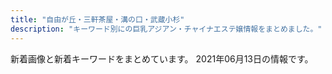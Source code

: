 ```yaml
---
title: "自由が丘・三軒茶屋・溝の口・武蔵小杉"
description: "キーワード別にの巨乳アジアン・チャイナエステ嬢情報をまとめました。"
---
```


新着画像と新着キーワードをまとめています。
2021年06月13日の情報です。

<DmmAffiliateIns />
<KeywordTable
  shops={
    [
    {
        "img_links": [
            "http://www.koibito.mensest.com/images/nav-004.png",
            "http://www.koibito.mensest.com/files/006.jpg",
            "http://www.koibito.mensest.com/photo_news/upimg/3177860b72abf9184e_2.jpg",
            "http://www.koibito.mensest.com/images/nav-001.png",
            "http://www.koibito.mensest.com/files/001.jpg",
            "http://www.koibito.mensest.com/images/tel.png",
            "http://www.koibito.mensest.com/images/top01.png",
            "http://www.koibito.mensest.com/images/top003.png",
            "http://www.koibito.mensest.com/photo_news/upimg/6597760bf1f2b69cb0_0.jpg",
            "http://www.koibito.mensest.com/files/002.jpg",
            "http://www.koibito.mensest.com/images/nav-006.png",
            "http://www.koibito.mensest.com/images/nav-003.png",
            "http://www.koibito.mensest.com/photo_news/upimg/3177860b72abf9184e_0.jpg",
            "http://www.koibito.mensest.com/files/003.jpg",
            "http://www.koibito.mensest.com/images/nav-002.png",
            "http://www.koibito.mensest.com/images/osusume01.png",
            "http://www.koibito.mensest.com/images/nav-005.png",
            "http://www.koibito.mensest.com/photo_news/upimg/6597760bf1f2b69cb0_1.jpg",
            "http://www.koibito.mensest.com/photo_news/upimg/3177860b72abf9184e_1.jpg",
            "http://www.koibito.mensest.com/files/005.jpg",
            "http://www.koibito.mensest.com/images/top02-left.png"
        ],
        "keywords": {
            "\u30bb\u30af\u30b7\u30fc": 1
        },
        "name": "\u767d\u3044\u604b\u4eba",
        "station": "\u4e09\u8ed2\u8336\u5c4b\u99c5\u5357\u53e3B",
        "url": "http://www.koibito.mensest.com/"
    },
    {
        "img_links": [],
        "name": "\u6625\u5c4b",
        "url": "https://haruya.xyz.mn/",
        "keywords": {},
        "station": "\u4e8c\u5b50\u7389\u5ddd\u99c5\u897f\u53e3"
    },
    {
        "keywords": {},
        "name": "\u305f\u3093\u307d\u307d",
        "url": "http://annex-jp.info/",
        "station": "\u81ea\u7531\u304c\u4e18\u99c5\u5317\u53e3",
        "img_links": []
    },
    {
        "keywords": {
            "86": 1,
            "94": 5,
            "84": 2,
            "F": 4,
            "D": 4
        },
        "img_links": [
            "http://www.wqiowaz.site/picture/foot01.jpg",
            "http://www.wqiowaz.site/uploads/200629/1-200629103104120.jpg",
            "http://www.wqiowaz.site/uploads/200629/1-200629103142X4.jpg",
            "http://www.wqiowaz.site/picture/cam-01.jpg",
            "http://www.wqiowaz.site/uploads/200630/1-200630094H5294.jpg",
            "http://www.wqiowaz.site/picture/m-head01.jpg",
            "http://www.wqiowaz.site/uploads/201008/1-20100Q55522V7.jpg",
            "http://www.wqiowaz.site/uploads/201008/1-20100Q5541T55.jpg",
            "http://www.wqiowaz.site/uploads/200630/1-200630094K4325.jpg",
            "http://www.wqiowaz.site/uploads/210526/1-210526124249116.jpg",
            "http://www.wqiowaz.site/uploads/201008/1-20100Q55403531.jpg",
            "http://www.wqiowaz.site/picture/call.png",
            "http://www.wqiowaz.site/uploads/200914/1-20091416442NT.jpg",
            "http://www.wqiowaz.site/uploads/201008/1-20100Q5550EL.jpg",
            "http://www.wqiowaz.site/uploads/200629/1-200629103204442.jpg",
            "http://www.wqiowaz.site/picture/m-top003.jpg",
            "http://www.wqiowaz.site/uploads/210526/1-210526124221D7.jpg",
            "http://www.wqiowaz.site/picture/m-top004.jpg",
            "http://www.wqiowaz.site/uploads/200914/1-200914164443K1.jpg"
        ],
        "url": "http://www.wqiowaz.site/",
        "name": "Sweet",
        "station": "\u7528\u8cc0\u99c5\u6771\u53e3"
    },
    {
        "img_links": [
            "http://tennshinonamida.xyz/style/images/no2.png",
            "http://tennshinonamida.xyz/uploads/210528/1-21052QP024496.jpg",
            "http://tennshinonamida.xyz/style/images/s_ranking.png",
            "http://tennshinonamida.xyz/uploads/210531/1-2105311U2103W.jpg",
            "http://tennshinonamida.xyz/style/images/s_newface.png",
            "http://tennshinonamida.xyz/style/images/room4.jpg",
            "http://tennshinonamida.xyz/style/images/s_pickup.png",
            "http://tennshinonamida.xyz/style/images/room1.jpg",
            "http://tennshinonamida.xyz/uploads/210531/1-2105311U2351U.jpg",
            "http://tennshinonamida.xyz/uploads/210528/1-21052QP223a5.jpg",
            "http://tennshinonamida.xyz/style/images/s_staff.png",
            "http://tennshinonamida.xyz/style/images/no1.png",
            "http://tennshinonamida.xyz/style/images/s_news.png",
            "http://tennshinonamida.xyz/uploads/210531/1-2105311U2252S.jpg",
            "http://tennshinonamida.xyz/uploads/210528/1-21052QP143X6.jpg",
            "http://tennshinonamida.xyz/uploads/210528/1-21052QP113R4.jpg",
            "http://tennshinonamida.xyz/uploads/210528/1-21052QKQ92U.jpg",
            "http://tennshinonamida.xyz/style/images/room3.jpg",
            "http://tennshinonamida.xyz/style/images/line.png",
            "http://tennshinonamida.xyz/style/images/room2.jpg"
        ],
        "url": "http://tennshinonamida.xyz/",
        "name": "COCO\u30fb\u7652",
        "keywords": {
            "D": 18,
            "C": 12,
            "85": 18
        },
        "station": "\u4e8c\u5b50\u7389\u5ddd\u99c5\u897f\u53e3"
    },
    {
        "keywords": {},
        "name": "\u9752\u7a7a",
        "url": "http://aosora.work/",
        "station": "\u4e09\u8ed2\u8336\u5c4b\u99c5\u5357\u53e3",
        "img_links": [
            "http://aosora.work/images/2.jpg",
            "http://aosora.work/staff/sora.jpg",
            "http://aosora.work/images/3.jpg",
            "http://aosora.work/images/staff_t.png",
            "http://aosora.work/images/sys2.jpg",
            "http://aosora.work/images/6.jpg",
            "http://aosora.work/images/5.jpg",
            "http://aosora.work/images/9.jpg",
            "http://aosora.work/images/interior_t.png",
            "http://aosora.work/images/int2.png",
            "http://aosora.work/images/7.jpg",
            "http://aosora.work/images/mobile.png",
            "http://aosora.work/images/int1.png",
            "http://aosora.work/images/8.jpg",
            "http://aosora.work/images/news.png",
            "http://aosora.work/img/risa1.jpg",
            "http://aosora.work/images/sys3.png",
            "http://aosora.work/images/head.jpg",
            "http://aosora.work/img/hina2.jpg",
            "http://aosora.work/images/4.jpg",
            "http://aosora.work/img/yu2.jpg",
            "http://aosora.work/images/s1.jpg",
            "http://aosora.work/staff/miya.jpg",
            "http://aosora.work/img/momo2.jpg",
            "http://aosora.work/staff/momo.jpg",
            "http://aosora.work/img/miya1.jpg",
            "http://aosora.work/staff/yu.jpg",
            "http://aosora.work/img/karen1.jpg",
            "http://aosora.work/staff/risa.jpg",
            "http://aosora.work/img/yu1.jpg",
            "http://aosora.work/images/sys1.jpg",
            "http://aosora.work/img/ayumi1.jpg",
            "http://aosora.work/images/s2.jpg",
            "http://aosora.work/staff/ayumi.jpg",
            "http://aosora.work/staff/karen.jpg",
            "http://aosora.work/img/sora1.jpg",
            "http://aosora.work/img/momo1.jpg",
            "http://aosora.work/staff/hina.jpg",
            "http://aosora.work/img/hina1.jpg",
            "http://aosora.work/img/karen2.jpg",
            "http://aosora.work/images/s1.png"
        ]
    },
    {
        "img_links": [
            "http://esthegt.xyz/ymd/girl/12.jpg",
            "http://esthegt.xyz/ymd/images/tt.png",
            "http://esthegt.xyz/ymd/images/button-4.png",
            "http://esthegt.xyz/ymd/images/button-2.png",
            "http://esthegt.xyz/ymd/images/button-3.png",
            "http://esthegt.xyz/ymd/girl/9.jpg",
            "http://esthegt.xyz/ymd/girl/8.jpg",
            "http://esthegt.xyz/ymd/girl/10.jpg",
            "http://esthegt.xyz/ymd/images/button-6.png",
            "http://esthegt.xyz/ymd/images/call.png",
            "http://esthegt.xyz/ymd/girl/7.jpg",
            "http://esthegt.xyz/ymd/girl/11.jpg",
            "http://esthegt.xyz/ymd/images/button-1.png",
            "http://esthegt.xyz/ymd/images/button-5.png"
        ],
        "url": "http://esthegt.xyz/ymd/",
        "keywords": {},
        "name": "\u5922\u898b\u5802",
        "station": "\u99d2\u6ca2\u5927\u5b66\u99c5\u99d2\u6ca2\u516c\u5712\u53e3"
    },
    {
        "url": "http://www.brilliance.mesthe.com/",
        "station": "\u4e09\u8ed2\u8336\u5c4b\u99c5\u4e16\u7530\u8c37\u901a\u308a\u53e3",
        "name": "\u30d6\u30ea\u30ea\u30a2\u30f3\u30b9",
        "keywords": {
            "D": 3,
            "87": 1,
            "86": 2,
            "85": 2,
            "C": 2
        },
        "img_links": [
            "http://www.brilliance.mesthe.com/files/005-03.jpg",
            "http://www.brilliance.mesthe.com/images/service.png",
            "http://www.brilliance.mesthe.com/images/maga.jpg",
            "http://www.brilliance.mesthe.com/files/005.jpg",
            "http://www.brilliance.mesthe.com/files/001.jpg",
            "http://www.brilliance.mesthe.com/files/003.jpg",
            "http://www.brilliance.mesthe.com/files/002-02.jpg",
            "http://www.brilliance.mesthe.com/images/main_bottom.png",
            "http://www.brilliance.mesthe.com/images/infotiao1.jpg",
            "http://www.brilliance.mesthe.com/files/004-02.jpg",
            "http://www.brilliance.mesthe.com/files/002-03.jpg",
            "http://www.brilliance.mesthe.com/files/003-02.jpg",
            "http://www.brilliance.mesthe.com/images/zi_staff.png",
            "http://www.brilliance.mesthe.com/images/pick.png",
            "http://www.brilliance.mesthe.com/images/tel.png",
            "http://www.brilliance.mesthe.com/images/s1.jpg",
            "http://www.brilliance.mesthe.com/images/s2.jpg",
            "http://www.brilliance.mesthe.com/files/002.jpg",
            "http://www.brilliance.mesthe.com/images/shop/shop04.jpg",
            "http://www.brilliance.mesthe.com/files/001-03.jpg",
            "http://www.brilliance.mesthe.com/images/new3.png",
            "http://www.brilliance.mesthe.com/images/new1.png",
            "http://www.brilliance.mesthe.com/images/main_top.png",
            "http://www.brilliance.mesthe.com/files/001-02.jpg",
            "http://www.brilliance.mesthe.com/images/shop/shop03.jpg",
            "http://www.brilliance.mesthe.com/images/zi_massage.png",
            "http://www.brilliance.mesthe.com/files/003-03.jpg",
            "http://www.brilliance.mesthe.com/images/shop/shop01.jpg",
            "http://www.brilliance.mesthe.com/files/005-02.jpg",
            "http://www.brilliance.mesthe.com/images/xian.png",
            "http://www.brilliance.mesthe.com/files/004.jpg",
            "http://www.brilliance.mesthe.com/images/s3.jpg",
            "http://www.brilliance.mesthe.com/files/004-03.jpg",
            "http://www.brilliance.mesthe.com/images/shop/shop02.jpg"
        ]
    },
    {
        "url": "http://ms-shinraku.com/",
        "name": "\u5fc3\u697d",
        "img_links": [
            "http://ms-shinraku.com/staff/mari/01.jpg",
            "http://ms-shinraku.com/pic/head.jpg",
            "http://ms-shinraku.com/img/ttl_staff.png",
            "http://ms-shinraku.com/staff/momoka/01.jpg",
            "http://ms-shinraku.com/staff/yuki/01.jpg",
            "http://ms-shinraku.com/img/foot.png",
            "http://ms-shinraku.com/pic/topimg2.jpg",
            "http://ms-shinraku.com/staff/kanako/01.jpg",
            "http://ms-shinraku.com/staff/ayumi/01.jpg",
            "http://ms-shinraku.com/staff/ran/01.jpg",
            "http://ms-shinraku.com/pic/topimg1.jpg",
            "http://ms-shinraku.com/i/files/homeimg.jpg"
        ],
        "station": "\u5b66\u82b8\u5927\u5b66\u99c5\u6771\u53e3",
        "keywords": {
            "C": 2
        }
    },
    {
        "keywords": {
            "C": 14
        },
        "img_links": [
            "http://ms-rlx.com/staff/ruri/01.jpg",
            "http://ms-rlx.com/staff/ringo/01.jpg",
            "http://ms-rlx.com/img/ttl_concept.png",
            "http://ms-rlx.com/img/access/road01.jpg",
            "http://ms-rlx.com/img/msgbtn.png",
            "http://ms-rlx.com/staff/momo/01.jpg",
            "http://ms-rlx.com/img/ttl_rec.png",
            "http://ms-rlx.com/pic/head.png",
            "http://ms-rlx.com/staff/ruri/01mb.jpg",
            "http://ms-rlx.com/img/ttl_mobile.png",
            "http://ms-rlx.com/staff/sachan/01mb.jpg",
            "http://ms-rlx.com/img/access/road02.jpg",
            "http://ms-rlx.com/staff/sachan/01.jpg",
            "http://ms-rlx.com/img/youtube.jpg",
            "http://ms-rlx.com/img/att.png",
            "http://ms-rlx.com/img/ttl_staff.png",
            "http://ms-rlx.com/staff/ringo/01mb.jpg",
            "http://ms-rlx.com/i/files/homeimg.jpg",
            "http://ms-rlx.com/staff/momo/01mb.jpg",
            "http://ms-rlx.com/staff/milk/01mb.jpg",
            "http://ms-rlx.com/img/ttl_tnew.png",
            "http://ms-rlx.com/img/access/road03.jpg",
            "http://ms-rlx.com/staff/milk/01.jpg"
        ],
        "station": "\u81ea\u7531\u304c\u4e18\u99c5\u5357\u53e3",
        "url": "http://ms-rlx.com/",
        "name": "\u697d\u697d\u5c4b"
    },
    {
        "name": "\u30d6\u30eb\u30fc\u30d9\u30ea\u30fc",
        "keywords": {},
        "station": "\u81ea\u7531\u304c\u4e18\u99c5\u5317\u53e3",
        "img_links": [
            "http://b-berry.work/img/mona1.jpg",
            "http://b-berry.work/staff/maya.jpg",
            "http://b-berry.work/img/maya1.jpg",
            "http://b-berry.work/images/2.jpg",
            "http://b-berry.work/images/3.jpg",
            "http://b-berry.work/images/rec1.jpg",
            "http://b-berry.work/images/int2.jpg",
            "http://b-berry.work/images/news.jpg",
            "http://b-berry.work/images/1.jpg",
            "http://b-berry.work/images/interior_t.jpg",
            "http://b-berry.work/images/head.jpg",
            "http://b-berry.work/images/ac1.jpg",
            "http://b-berry.work/images/tg.jpg",
            "http://b-berry.work/staff/mona.jpg",
            "http://b-berry.work/images/ac2.jpg",
            "http://b-berry.work/staff/yuri.jpg",
            "http://b-berry.work/images/s1.png",
            "http://b-berry.work/images/staff_t.jpg",
            "http://b-berry.work/images/sys.jpg",
            "http://b-berry.work/images/rec2.jpg",
            "http://b-berry.work/images/int1.jpg",
            "http://b-berry.work/img/yuri1.jpg"
        ],
        "url": "http://b-berry.work/"
    },
    {
        "keywords": {
            "87": 16,
            "E": 8,
            "88": 8,
            "86": 8,
            "85": 8,
            "91": 8,
            "D": 40
        },
        "station": "\u4e09\u8ed2\u8336\u5c4b\u99c5\u5357\u53e3",
        "url": "http://www.esthe.esraku.com/",
        "name": "\u53f0\u6e7e\u30a8\u30b9\u30c6",
        "img_links": [
            "http://www.esthe.esraku.com/files/004.jpg",
            "http://www.esthe.esraku.com/files/006.jpg",
            "http://www.esthe.esraku.com/images/slider-img001.jpg",
            "http://www.esthe.esraku.com/images/s_news.png",
            "http://www.esthe.esraku.com/images/slider-img002.jpg",
            "http://www.esthe.esraku.com/files/001.jpg",
            "http://www.esthe.esraku.com/files/003.jpg",
            "http://www.esthe.esraku.com/images/s_message.png",
            "http://www.esthe.esraku.com/images/s_pickup.png",
            "http://www.esthe.esraku.com/files/002.jpg",
            "http://www.esthe.esraku.com/images/m2.jpg",
            "http://www.esthe.esraku.com/images/m6.jpg",
            "http://www.esthe.esraku.com/files/005.jpg",
            "http://www.esthe.esraku.com/images/s_top_therapist.png",
            "http://www.esthe.esraku.com/images/m1.jpg",
            "http://www.esthe.esraku.com/images/m4.jpg",
            "http://www.esthe.esraku.com/images/m3.jpg"
        ]
    },
    {
        "url": "http://nanaesute.xyz/",
        "keywords": {
            "C": 7
        },
        "name": "\u306a\u306a",
        "img_links": [
            "http://nanaesute.xyz/images/top.png",
            "http://nanaesute.xyz/images/top_bn1.jpg",
            "http://nanaesute.xyz/images/side3.png",
            "http://nanaesute.xyz/images/flash.jpg",
            "http://nanaesute.xyz/images/g1.jpg",
            "http://nanaesute.xyz/images/flash1.jpg",
            "http://nanaesute.xyz/images/g3.jpg",
            "http://nanaesute.xyz/images/top_bn2.jpg"
        ],
        "station": "\u99d2\u6ca2\u5927\u5b66\u99c5\u99d2\u6ca2\u516c\u5712\u53e3"
    },
    {
        "keywords": {},
        "img_links": [
            "https://ohbay.relaxjp.com/css/osusume02.jpg",
            "https://ohbay.relaxjp.com/css/staff/staff02.jpg",
            "https://ohbay.relaxjp.com/css/staff/staff03.jpg",
            "https://ohbay.relaxjp.com/css/osusume03.jpg",
            "https://ohbay.relaxjp.com/css/m-head.jpg",
            "https://ohbay.relaxjp.com/images/call.png",
            "https://ohbay.relaxjp.com/css/top02.jpg",
            "https://ohbay.relaxjp.com/css/top03.jpg",
            "https://ohbay.relaxjp.com/css/staff/staff01.jpg",
            "https://ohbay.relaxjp.com/css/osusume001.jpg",
            "https://ohbay.relaxjp.com/css/foot.jpg",
            "https://ohbay.relaxjp.com/css/staff/staff04.jpg",
            "https://ohbay.relaxjp.com/css/top0001.jpg"
        ],
        "url": "https://ohbay.relaxjp.com/",
        "name": "Oh Baby",
        "station": "\u4e8c\u5b50\u7389\u5ddd\u99c5\u6771\u53e3"
    },
    {
        "station": "\u4e09\u8ed2\u8336\u5c4b\u99c5\u5317\u53e3B",
        "keywords": {
            "88": 2,
            "D": 6,
            "86": 2,
            "C": 20,
            "\u30bb\u30af\u30b7\u30fc": 31,
            "87": 6,
            "85": 2
        },
        "name": "Sexy Girl",
        "img_links": [
            "http://www.hanamizuki.esturl.com/files/003.jpg",
            "http://www.hanamizuki.esturl.com/files/005.jpg",
            "http://www.hanamizuki.esturl.com/img/goback.jpg",
            "http://www.hanamizuki.esturl.com/files/002.jpg",
            "http://www.hanamizuki.esturl.com/files/006.jpg",
            "http://www.hanamizuki.esturl.com/img/pickup.jpg",
            "http://www.hanamizuki.esturl.com/img/btn_blog.png",
            "http://www.hanamizuki.esturl.com/files/004.jpg",
            "http://www.hanamizuki.esturl.com/img/ttl_news.png",
            "http://www.hanamizuki.esturl.com/img/btn_side_mobile.jpg",
            "http://www.hanamizuki.esturl.com/img/ttl_info.png",
            "http://www.hanamizuki.esturl.com/files/001.jpg",
            "http://www.hanamizuki.esturl.com/img/header03.png"
        ],
        "url": "http://www.hanamizuki.esturl.com/"
    },
    {
        "img_links": [],
        "station": "\u5927\u5ca1\u5c71\u99c5",
        "keywords": {},
        "name": "\u30de\u30c3\u30b5\u30fc\u30b8\u306e\u66d9",
        "url": "http://www.miyuki.es-relax.info/"
    },
    {
        "name": "\u661f\u306e\u8f1d\u304d",
        "keywords": {
            "86": 5,
            "87": 2,
            "D": 6,
            "C": 17,
            "84": 1,
            "E": 1
        },
        "station": "\u4e09\u8ed2\u8336\u5c4b\u99c5\u5317\u53e3",
        "url": "http://kagayaki.jpn.cm/",
        "img_links": [
            "http://kagayaki.jpn.cm/images/staff0.jpg",
            "http://kagayaki.jpn.cm/photos/sites/35/2017/11/2017110107513579.jpg",
            "http://kagayaki.jpn.cm/images/girl-z1.jpg",
            "http://kagayaki.jpn.cm/images/girl-z2.jpg",
            "http://kagayaki.jpn.cm/images/room1.jpg",
            "http://kagayaki.jpn.cm/photos/sites/35/2016/11/1.jpg",
            "http://kagayaki.jpn.cm/images/bj3.png",
            "http://kagayaki.jpn.cm/photos/sites/35/2020/10/2020100418535814.jpg",
            "http://kagayaki.jpn.cm/images/room4.jpg",
            "http://kagayaki.jpn.cm/photos/sites/35/2019/09/2019092518230998.jpg",
            "http://kagayaki.jpn.cm/images/staff_line.png",
            "http://kagayaki.jpn.cm/images/end1.jpg",
            "http://kagayaki.jpn.cm/images/top.jpg",
            "http://kagayaki.jpn.cm/photos/sites/35/2016/08/staff3.jpg",
            "http://kagayaki.jpn.cm/images/mobile2.jpg",
            "http://kagayaki.jpn.cm/images/room3.jpg",
            "http://kagayaki.jpn.cm/images/mobile.jpg",
            "http://kagayaki.jpn.cm/photos/sites/35/2016/11/11.jpg",
            "http://kagayaki.jpn.cm/photos/sites/35/2016/08/staff32.jpg",
            "http://kagayaki.jpn.cm/photos/sites/35/2016/11/12.jpg",
            "http://kagayaki.jpn.cm/images/room2.jpg",
            "http://kagayaki.jpn.cm/photos/sites/35/2016/09/637893871729784570.jpg",
            "http://kagayaki.jpn.cm/images/room5.jpg",
            "http://kagayaki.jpn.cm/images/room6.jpg"
        ]
    },
    {
        "name": "\u6625\u306e\u604b",
        "url": "http://www.es-flower.link/",
        "station": "\u81ea\u7531\u304c\u4e18\u99c5\u5317\u53e3",
        "img_links": [
            "http://www.es-flower.link/sp/img/huyumi1.jpg",
            "http://www.es-flower.link/images/news.jpg",
            "http://www.es-flower.link/sp/images/sisu_t.jpg",
            "http://www.es-flower.link/sp/images/footer.jpg",
            "http://www.es-flower.link/sp/images/tel.jpg",
            "http://www.es-flower.link/sp/images/int1.jpg",
            "http://www.es-flower.link/sp/menu/staff.jpg",
            "http://www.es-flower.link/images/5.jpg",
            "http://www.es-flower.link/sp/images/pc.jpg",
            "http://www.es-flower.link/sp/images/7.jpg",
            "http://www.es-flower.link/sp/images/time.jpg",
            "http://www.es-flower.link/sp/images/3.jpg",
            "http://www.es-flower.link/sp/images/newsb.png",
            "http://www.es-flower.link/img/arisa1.jpg",
            "http://www.es-flower.link/sp/images/sys2.jpg",
            "http://www.es-flower.link/sp/img/koyuki1.jpg",
            "http://www.es-flower.link/sp/images/staff_t.jpg",
            "http://www.es-flower.link/sp/images/head.png",
            "http://www.es-flower.link/sp/images/rec2.jpg",
            "http://www.es-flower.link/sp/images/4.jpg",
            "http://www.es-flower.link/img/koyuki1.jpg",
            "http://www.es-flower.link/images/int2.png",
            "http://www.es-flower.link/sp/img/arisa1.jpg",
            "http://www.es-flower.link/sp/images/ac1.jpg",
            "http://www.es-flower.link/images/mobile.jpg",
            "http://www.es-flower.link/images/sm.jpg",
            "http://www.es-flower.link/img/huyumi1.jpg",
            "http://www.es-flower.link/images/interior_t.jpg",
            "http://www.es-flower.link/images/3.jpg",
            "http://www.es-flower.link/images/1.jpg",
            "http://www.es-flower.link/sp/img/yuyu1.jpg",
            "http://www.es-flower.link/images/info.jpg",
            "http://www.es-flower.link/img/yuyu1.jpg",
            "http://www.es-flower.link/sp/images/sys1.jpg",
            "http://www.es-flower.link/sp/images/1.jpg",
            "http://www.es-flower.link/sp/img/mizuki1.jpg",
            "http://www.es-flower.link/sp/images/int2.jpg",
            "http://www.es-flower.link/images/7.jpg",
            "http://www.es-flower.link/images/ta.jpg",
            "http://www.es-flower.link/sp/images/top.jpg",
            "http://www.es-flower.link/sp/menu/top.jpg",
            "http://www.es-flower.link/img/nene1.jpg",
            "http://www.es-flower.link/sp/menu/interior.jpg",
            "http://www.es-flower.link/images/rec1.png",
            "http://www.es-flower.link/images/2.jpg",
            "http://www.es-flower.link/img/mizuki1.jpg",
            "http://www.es-flower.link/sp/images/rec3.jpg",
            "http://www.es-flower.link/sp/img/yume1.jpg",
            "http://www.es-flower.link/sp/images/sys3.jpg",
            "http://www.es-flower.link/images/sys.png",
            "http://www.es-flower.link/sp/images/6.jpg",
            "http://www.es-flower.link/sp/images/rec1.jpg",
            "http://www.es-flower.link/sp/images/news.jpg",
            "http://www.es-flower.link/sp/img/nene1.jpg",
            "http://www.es-flower.link/images/head.jpg",
            "http://www.es-flower.link/images/int1.png",
            "http://www.es-flower.link/images/rec2.jpg",
            "http://www.es-flower.link/img/yume1.jpg",
            "http://www.es-flower.link/images/6.jpg",
            "http://www.es-flower.link/sp/images/5.jpg",
            "http://www.es-flower.link/sp/images/sisu.jpg",
            "http://www.es-flower.link/sp/images/interior_t.jpg",
            "http://www.es-flower.link/sp/images/2.jpg",
            "http://www.es-flower.link/images/4.jpg",
            "http://www.es-flower.link/images/staff_t.jpg"
        ],
        "keywords": {}
    },
    {
        "img_links": [
            "http://www.bilibiailei.xyz/style/images/girl-z2.jpg",
            "http://www.bilibiailei.xyz/style/images/room4.jpg",
            "http://www.bilibiailei.xyz/uploads/210522/1-210522104601529.jpg",
            "http://www.bilibiailei.xyz/style/images/bj3.png",
            "http://www.bilibiailei.xyz/uploads/210522/1-210522104GJ01.jpg",
            "http://www.bilibiailei.xyz/style/images/end.jpg",
            "http://www.bilibiailei.xyz/style/images/mobile.jpg",
            "http://www.bilibiailei.xyz/style/images/room2.jpg",
            "http://www.bilibiailei.xyz/html/dianna_jing/images/room5.jpg",
            "http://www.bilibiailei.xyz/style/images/dt.jpg",
            "http://www.bilibiailei.xyz/style/images/girl-z1.jpg",
            "http://www.bilibiailei.xyz/uploads/210522/1-210522104K59A.jpg",
            "http://www.bilibiailei.xyz/style/images/top.png",
            "http://www.bilibiailei.xyz/style/images/staff_line.png",
            "http://www.bilibiailei.xyz/style/images/room1.jpg",
            "http://www.bilibiailei.xyz/uploads/210522/1-210522104521Z1.jpg",
            "http://www.bilibiailei.xyz/uploads/210522/1-210522104635540.jpg",
            "http://www.bilibiailei.xyz/style/images/room3.jpg"
        ],
        "url": "http://www.bilibiailei.xyz/",
        "name": "NICE\uff5e\u30ca\u30a4\u30b9",
        "keywords": {
            "D": 5,
            "C": 12,
            "85": 1,
            "86": 4
        },
        "station": "\u4e8c\u5b50\u7389\u5ddd\u99c5\u897f\u53e3"
    },
    {
        "img_links": [
            "http://clair.work/images/icon_ranking_01.png",
            "http://clair.work/staff/mayu1.jpg",
            "http://clair.work/images/recruit/point_09.png",
            "http://clair.work/images/recruit/nagare_02.jpg",
            "http://clair.work/images/mainvisual_01_s.jpg",
            "http://clair.work/images/recruit/nagare_06.png",
            "http://clair.work/images/recruit/nagare_05.png",
            "http://clair.work/staff/yua1.jpg",
            "http://clair.work/images/recruit/point_05.png",
            "http://clair.work/images/mainvisual_02_s.jpg",
            "http://clair.work/staff/humi2.jpg",
            "http://clair.work/staff/ayaka1.jpg",
            "http://clair.work/images/head_therapist.jpg",
            "http://clair.work/images/recruit/point_03.png",
            "http://clair.work/images/mainvisual_01.jpg",
            "http://clair.work/images/icon_ranking_03.png",
            "http://clair.work/images/icon_ranking_05.png",
            "http://clair.work/images/recruit/message_03.png",
            "http://clair.work/images/sw_home.png",
            "http://clair.work/images/recruit/nagare_01.jpg",
            "http://clair.work/images/recruit/point_04.png",
            "http://clair.work/images/icon_new.png",
            "http://clair.work/staff/kasumi1.jpg",
            "http://clair.work/images/icon_ranking_04.png",
            "http://clair.work/images/recruit/nagare_03.jpg",
            "http://clair.work/images/recruit/nagare_07.png",
            "http://clair.work/images/no_image.jpg",
            "http://clair.work/images/recruit/point_08.png",
            "http://clair.work/images/recruit/sp_mainvisual.jpg",
            "http://clair.work/images/head_interior.jpg",
            "http://clair.work/staff/humi1.jpg",
            "http://clair.work/images/sw_tel.png",
            "http://clair.work/images/recruit/req_03.jpg",
            "http://clair.work/images/icon_ranking_02.png",
            "http://clair.work/images/trigger.jpg",
            "http://clair.work/images/recruit/point_06.png",
            "http://clair.work/images/mainvisual_02.jpg",
            "http://clair.work/images/recruit/point_07.png"
        ],
        "url": "http://clair.work/",
        "name": "Clair \uff5e\u30af\u30ec\u30fc\u30eb\uff5e",
        "keywords": {
            "D": 4,
            "C": 4,
            "E": 2
        },
        "station": "\u5b66\u82b8\u5927\u5b66\u99c5\u897f\u53e3"
    },
    {
        "name": "JoJo",
        "img_links": [
            "http://www.jojo.mensnv.com/files/003-03.jpg",
            "http://www.jojo.mensnv.com/files/013.jpg",
            "http://www.jojo.mensnv.com/files/009-02.jpg",
            "http://www.jojo.mensnv.com/files/002-03.jpg",
            "http://www.jojo.mensnv.com/files/010.jpg",
            "http://www.jojo.mensnv.com/files/011-03.jpg",
            "http://www.jojo.mensnv.com/files/011-02.jpg",
            "http://www.jojo.mensnv.com/files/004-02.jpg",
            "http://www.jojo.mensnv.com/files/007-03.jpg",
            "http://www.jojo.mensnv.com/files/001-02.jpg",
            "http://www.jojo.mensnv.com/files/009.jpg",
            "http://www.jojo.mensnv.com/files/004.jpg",
            "http://www.jojo.mensnv.com/files/001.jpg",
            "http://www.jojo.mensnv.com/files/010-03.jpg",
            "http://www.jojo.mensnv.com/images/coverGirlParts.png",
            "http://www.jojo.mensnv.com/files/001-03.jpg",
            "http://www.jojo.mensnv.com/files/012-02.jpg",
            "http://www.jojo.mensnv.com/files/005-02.jpg",
            "http://www.jojo.mensnv.com/images/mobile.jpg",
            "http://www.jojo.mensnv.com/files/009-03.jpg",
            "http://www.jojo.mensnv.com/images/showCover.png",
            "http://www.jojo.mensnv.com/files/014-03.jpg",
            "http://www.jojo.mensnv.com/files/006-03.jpg",
            "http://www.jojo.mensnv.com/files/013-02.jpg",
            "http://www.jojo.mensnv.com/images/slider/02.jpg",
            "http://www.jojo.mensnv.com/images/slider/03.jpg",
            "http://www.jojo.mensnv.com/files/007.jpg",
            "http://www.jojo.mensnv.com/images/tel.png",
            "http://www.jojo.mensnv.com/files/013-03.jpg",
            "http://www.jojo.mensnv.com/files/014.jpg",
            "http://www.jojo.mensnv.com/files/003-02.jpg",
            "http://www.jojo.mensnv.com/files/007-02.jpg",
            "http://www.jojo.mensnv.com/files/005.jpg",
            "http://www.jojo.mensnv.com/files/004-03.jpg",
            "http://www.jojo.mensnv.com/files/011.jpg",
            "http://www.jojo.mensnv.com/files/005-03.jpg",
            "http://www.jojo.mensnv.com/files/006.jpg",
            "http://www.jojo.mensnv.com/files/012-03.jpg",
            "http://www.jojo.mensnv.com/files/002-02.jpg",
            "http://www.jojo.mensnv.com/files/014-02.jpg",
            "http://www.jojo.mensnv.com/files/003.jpg",
            "http://www.jojo.mensnv.com/files/012.jpg",
            "http://www.jojo.mensnv.com/images/backlistbtn.png",
            "http://www.jojo.mensnv.com/files/006-02.jpg",
            "http://www.jojo.mensnv.com/images/slider/01.jpg",
            "http://www.jojo.mensnv.com/files/010-02.jpg",
            "http://www.jojo.mensnv.com/files/002.jpg"
        ],
        "url": "http://www.jojo.mensnv.com/",
        "station": "\u4e09\u8ed2\u8336\u5c4b\u99c5\u5357\u53e3",
        "keywords": {
            "85": 9,
            "84": 6,
            "86": 12,
            "88": 3,
            "D": 18,
            "C": 3,
            "\u30bb\u30af\u30b7\u30fc": 1
        }
    }
]
}
/>
<DmmAffiliateScript />
